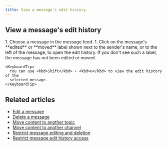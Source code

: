 ```yaml
---
title: View a message's edit history
---
```





<MessageEditHistoryIntro />

## View a message's edit history

<Tabs>
  <TabItem label="Desktop/Web">
    <Steps>
      1. Choose a message in the message feed.
      1. Click on the message's **edited** or **moved** label shown next to the
         sender's name, or to the left of the message, to open the edit history. If
         you don't see such a label, the message has not been edited or moved.
    </Steps>

    <KeyboardTip>
      You can use <kbd>Shift</kbd> + <kbd>H</kbd> to view the edit history of the
      selected message.
    </KeyboardTip>
  </TabItem>
</Tabs>

## Related articles

* [Edit a message](/help/edit-a-message)
* [Delete a message](/help/delete-a-message)
* [Move content to another topic](/help/move-content-to-another-topic)
* [Move content to another channel](/help/move-content-to-another-channel)
* [Restrict message editing and deletion](/help/restrict-message-editing-and-deletion)
* [Restrict message edit history access](/help/restrict-message-edit-history-access)
